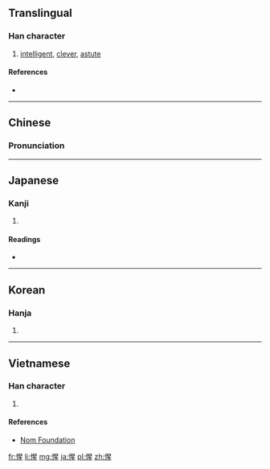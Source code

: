==Translingual==

===Han character===
{{Han char|rn=61|rad=心|as=09|sn=12|four=96014|canj=PAHM|ids=⿰忄星}}

# [[intelligent]], [[clever]], [[astute]]

====References====
* {{Han ref|kx=0393.040|dkj=10868|dj=0729.020|hdz=42328.020|uh=60FA|ud=24826|bh=B469|bd=46185}}

----

==Chinese==
{{zh-forms}}

===Pronunciation===
{{zh-pron
|m=xīng
|c=sing1
|mc=y
|oc=y
|cat=a
}}

----

==Japanese==

===Kanji===
{{ja-kanji|grade=|rs=心09}}

# {{defn|lang=ja|sort=心09}}

====Readings====
* {{ja-readings|on=[[せい]] (sei)|kun=[[さとる]] (satoru)}}

----

==Korean==

===Hanja===
{{ko-hanja|hangeul=[[성]], [[황]]|eumhun=|rv=seong, hwang|mr=sŏng, hwang|y=seng, hwang}}

# {{defn|lang=ko|sort=心09}}

----

==Vietnamese==

===Han character===
{{vi-readings|rs=心09| hanviet = [[tênh]], [[tinh]]}}

# {{defn|lang=vi|sort=心09}}

====References====
*[http://nomfoundation.org/common/nom_details.php?codepoint=60fa Nom Foundation]

[[fr:惺]]
[[li:惺]]
[[mg:惺]]
[[ja:惺]]
[[pl:惺]]
[[zh:惺]]